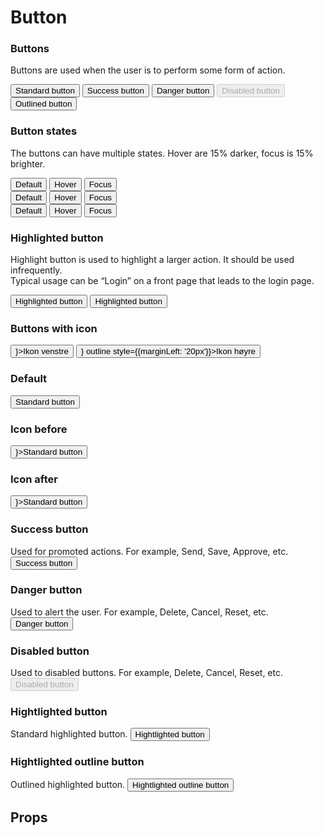 
<Meta title="Core/Button" component={Button}/>

<ThemeProvider theme={theme}>

# Button

<div style={{marginTop: '60px'}}></div>

### Buttons
Buttons are used when the user is to perform some form of action.

<div style={{display: 'flex', flexDirection: 'row', justifyContent: 'space-between'}}>
    <Button>Standard button</Button>
    <Button success>Success button</Button>
    <Button danger>Danger button</Button>
    <Button disabled>Disabled button</Button>
    <Button outline>Outlined button</Button>
</div>

<div style={{marginTop: '60px'}}></div>

### Button states
The buttons can have multiple states. Hover are 15% darker, focus is 15% brighter. 

<div style={{display: 'flex', flexDirection: 'row', justifyContent: 'space-between', width: '60%'}}>
    <div style={{display: 'flex', flexDirection: 'column', justifyContent: 'space-between', height: '120px'}}>
        <Button>Default</Button>
        <Button>Hover</Button>
        <Button>Focus</Button>
    </div>
    <div style={{display: 'flex', flexDirection: 'column', justifyContent: 'space-between', height: '120px'}}>
        <Button success>Default</Button>
        <Button success>Hover</Button>
        <Button success>Focus</Button>
    </div>
    <div style={{display: 'flex', flexDirection: 'column', justifyContent: 'space-between', height: '120px'}}>
        <Button danger>Default</Button>
        <Button danger>Hover</Button>
        <Button danger>Focus</Button>
    </div>
</div>

<div style={{marginTop: '60px'}}></div>

### Highlighted button
Highlight button is used to highlight a larger action. It should be used infrequently.<br />
Typical usage can be “Login” on a front page that leads to the login page.

<div style={{display: 'flex', flexDirection: 'row', justifyContent: 'flex-start'}}>
    <Button highlight>Highlighted button</Button>
    <Button highlight outline style={{marginLeft: '20px'}}>Highlighted button</Button>
</div>

<div style={{marginTop: '60px'}}></div>

### Buttons with icon

<div style={{display: 'flex', flexDirection: 'row', justifyContent: 'flex-start'}}>
    <Button beforeIcon={<IconCaretDown />}>Ikon venstre</Button>
    <Button afterIcon={<IconCaretDown />} outline style={{marginLeft: '20px'}}>Ikon høyre</Button>
</div>

<div style={{marginTop: '60px'}}></div>


</ThemeProvider>


### Default
<Preview>
    <Story name="Default">
        <Button>Standard button</Button>
    </Story>
</Preview>

### Icon before
<Preview>
    <Story name="Icon before">
        <Button beforeIcon={<IconCaretDown />}>Standard button</Button>
    </Story>
</Preview>

### Icon after
<Preview>
    <Story name="Icon after">
        <Button afterIcon={<IconCaretDown />}>Standard button</Button>
    </Story>
</Preview>

### Success button
Used for promoted actions.
For example, Send, Save, Approve, etc.
<Preview>
    <Story name="Success">
        <Button success>Success button</Button>
    </Story>
</Preview>

### Danger button
Used to alert the user.
For example, Delete, Cancel, Reset, etc.
<Preview>
    <Story name="Danger">
        <Button danger>Danger button</Button>
    </Story>
</Preview>

### Disabled button
Used to disabled buttons.
For example, Delete, Cancel, Reset, etc.
<Preview>
    <Story name="Disabled">
        <Button disabled>Disabled button</Button>
    </Story>
</Preview>

### Hightlighted button
Standard highlighted button.
<Preview>
    <Story name="Highlighted">
        <Button highlight>Hightlighted button</Button>
    </Story>
</Preview>

### Hightlighted outline button
Outlined highlighted button.
<Preview>
    <Story name="Outline highlighted">
        <Button highlight outline>Hightlighted outline button</Button>
    </Story>
</Preview>

## Props
<Props of={Button} />
